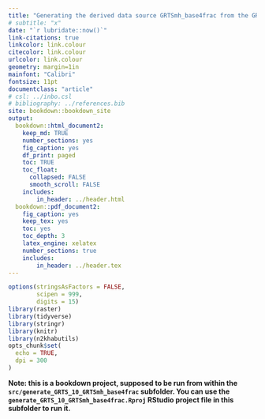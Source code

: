 ```yaml
---
title: "Generating the derived data source GRTSmh_base4frac from the GRTSmaster_habitats data source"
# subtitle: "x"
date: "`r lubridate::now()`"
link-citations: true
linkcolor: link.colour
citecolor: link.colour
urlcolor: link.colour
geometry: margin=1in
mainfont: "Calibri"
fontsize: 11pt
documentclass: "article"
# csl: ../inbo.csl
# bibliography: ../references.bib
site: bookdown::bookdown_site
output:
  bookdown::html_document2:
    keep_md: TRUE
    number_sections: yes
    fig_caption: yes
    df_print: paged
    toc: TRUE
    toc_float:
      collapsed: FALSE
      smooth_scroll: FALSE
    includes:
        in_header: ../header.html
  bookdown::pdf_document2:
    fig_caption: yes
    keep_tex: yes
    toc: yes
    toc_depth: 3
    latex_engine: xelatex
    number_sections: true
    includes:
        in_header: ../header.tex
---
```


```r
options(stringsAsFactors = FALSE,
        scipen = 999, 
        digits = 15)
library(raster)
library(tidyverse)
library(stringr)
library(knitr)
library(n2khabutils)
opts_chunk$set(
  echo = TRUE,
  dpi = 300
)
```

**Note: this is a bookdown project, supposed to be run from within the `src/generate_GRTS_10_GRTSmh_base4frac` subfolder. You can use the `generate_GRTS_10_GRTSmh_base4frac.Rproj` RStudio project file in this subfolder to run it.**






